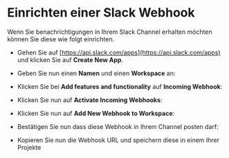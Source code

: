 

# Einrichten einer Slack Webhook

Wenn Sie benachrichtigungen in Ihrem Slack Channel erhalten möchten können Sie diese wie folgt einrichten.

- Gehen Sie auf [https://api.slack.com/apps](https://api.slack.com/apps) und klicken Sie auf **Create New App**.

<ModalImage
  className="img-small"
  small={SNAImage}
  large={SNAImage}
  alt="Neue App hinzufügen"
  hideDownload
/>

- Geben Sie nun einen **Namen** und einen **Workspace** an:

<ModalImage
  className="img-small"
  small={SCNAImage}
  large={SCNAImage}
  alt="Neue App erstellen"
  hideDownload
/>

- Klicken Sie bei **Add features and functionality** auf **Incoming Webhook**:

<ModalImage
  className="img-small"
  small={SAddIWImage}
  large={SAddIWImage}
  alt="Incoming Webhook hinzufügen"
  hideDownload
/>

- Klicken Sie nun auf **Activate Incoming Webhooks**:

<ModalImage
  className="img-small"
  small={SAIWImage}
  large={SAIWImage}
  alt="Incoming Webhook aktivieren"
  hideDownload
/>

- Klicken Sie nun auf **Add New Webhook to Workspace**:

<ModalImage
  className="img-small"
  small={SAddNIWImage}
  large={SAddNIWImage}
  alt="Hinzufügen einer Incoming Webhook zu einem Workspace"
  hideDownload
/>

- Bestätigen Sie nun dass diese Webhook in Ihrem Channel posten darf:

<ModalImage
  className="img-small"
  small={SAWTPImage}
  large={SAWTPImage}
  alt="Bestätigen dass die Webhook in einem Channel posten darf"
  hideDownload
/>

- Kopieren Sie nun die Webhook URL und speichern diese in einem Ihrer Projekte

<ModalImage
  className="img-small"
  small={SCWImage}
  large={SCWImage}
  alt="Kopieren der Webhook URL"
  hideDownload
/>

<ModalImage
  className="img-small"
  small={SDPImage}
  large={SDPImage}
  alt="Speichern der Webhook URL im Projekt"
  hideDownload
/>
